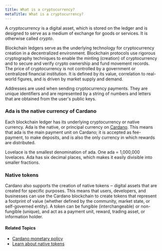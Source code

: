 ```yaml
---
title: What is a cryptocurrency?
metaTitle: What is a cryptocurrency?
---
```


A _cryptocurrency_ is a digital asset, which is stored on the ledger and is
designed to serve as a medium of exchange for goods or services. It is otherwise
called _crypto_.

Blockchain ledgers serve as the underlying technology for cryptocurrency
creation in a decentralized environment. Blockchain protocols use rigorous
cryptography techniques to enable the minting (creation) of cryptocurrency and
to secure and verify crypto ownership and fund movement records. The price of
cryptocurrency is not controlled by a government or centralized financial
institution. It is defined by its value, correlation to real-world figures, and
is driven by market supply and demand.

Addresses are used when sending cryptocurrency payments. They are unique
identifiers and are represented by a string of numbers and letters that are
obtained from the user's public keys.

### Ada is the native currency of Cardano

Each blockchain ledger has its underlying cryptocurrency or native currency. Ada
is the native, or principal currency on [Cardano](https://cardano.org/). This means that ada is the main
payment unit on Cardano; it is accepted as fee-payment, to make deposits, and is
also the only currency in which rewards are distributed.

Lovelace is the smallest denomination of ada. One ada = 1,000,000 lovelaces. Ada
has six decimal places, which makes it easily divisible into smaller fractions.

### Native tokens 

Cardano also supports the creation of native tokens ‒ digital assets that are
created for specific purposes. This means that users, developers, and businesses
can use the Cardano blockchain to create tokens that represent a footprint of
value (whether defined by the community, market state, or self-governed entity).
A token can be fungible (interchangeable) or non-fungible (unique), and act as a
payment unit, reward, trading asset, or information holder.

#### Related Topics

- [Cardano monetary policy](/explore-cardano/monetary-policy)
- [Learn about native tokens](/native-tokens/learn)
